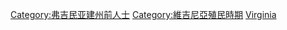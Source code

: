 [[Category:弗吉民亚建州前人士|Category:弗吉民亚建州前人士]]
[[Category:維吉尼亞殖民時期|Category:維吉尼亞殖民時期]]
[[Category:十三殖民地各殖民地人物|Virginia]]